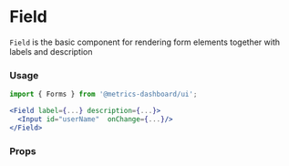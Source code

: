 
<Meta title="MDX|Field" component={Field} />

# Field

`Field` is the basic component for rendering form elements together with labels and description

### Usage

```jsx
import { Forms } from '@metrics-dashboard/ui';

<Field label={...} description={...}>
  <Input id="userName"  onChange={...}/>
</Field>
```

### Props

<ArgTypes of={Field} />
